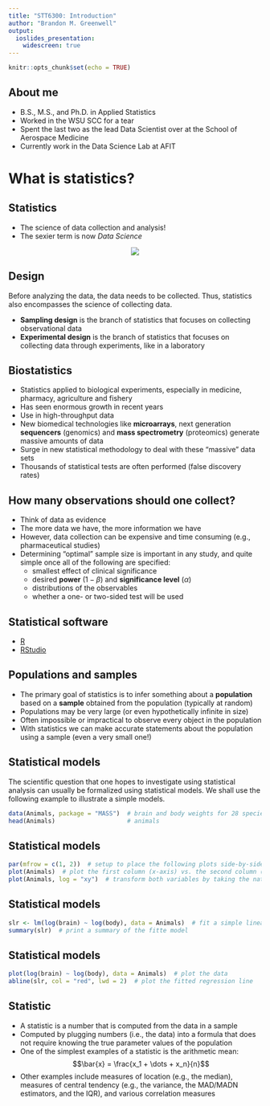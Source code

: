 ```yaml
---
title: "STT6300: Introduction"
author: "Brandon M. Greenwell"
output:
  ioslides_presentation:
    widescreen: true
---
```


```r
knitr::opts_chunk$set(echo = TRUE)
```

## About me

* B.S., M.S., and Ph.D. in Applied Statistics
* Worked in the WSU SCC for a tear
* Spent the last two as the lead Data Scientist over at the School of Aerospace Medicine
* Currently work in the Data Science Lab at AFIT


# What is statistics?


## Statistics

* The science of data collection and analysis!
* The sexier term is now *Data Science*

<center>![](kermit-statistics.gif)</center>


## Design

Before analyzing the data, the data needs to be collected. Thus, statistics also encompasses the science of collecting data.

* **Sampling design** is the branch of statistics that focuses on collecting observational data
* **Experimental design** is the branch of statistics that focuses on collecting data through experiments, like in a laboratory



## Biostatistics

* Statistics applied to biological experiments, especially in medicine, pharmacy, agriculture and fishery
* Has seen enormous growth in recent years
* Use in high-throughput data
* New biomedical technologies like **microarrays**, next generation **sequencers** (genomics) and **mass spectrometry** (proteomics) generate massive amounts of data
* Surge in new statistical methodology to deal with these "massive" data sets
* Thousands of statistical tests are often performed (false discovery rates)


## How many observations should one collect?

* Think of data as evidence
* The more data we have, the more information we have
* However, data collection can be expensive and time consuming (e.g., pharmaceutical studies)
* Determining "optimal" sample size is important in any study, and quite simple once all of the following are specified:
  - smallest effect of clinical significance
  - desired **power** ($1 - \beta$) and **significance level** ($\alpha$)
  - distributions of the observables
  - whether a one- or two-sided test will be used


## Statistical software

* [R](https://www.r-project.org/)
* [RStudio](https://www.rstudio.com/)


## Populations and samples

* The primary goal of statistics is to infer something about a **population** based on a **sample** obtained from the population (typically at random)
* Populations may be very large (or even hypothetically infinite in size)
* Often impossible or impractical to observe every object in the population
* With statistics we can make accurate statements about the population using a sample (even a very small one!)

## Statistical models

The scientific question that one hopes to investigate using statistical analysis can usually be formalized using statistical models. We shall use the following example to illustrate a simple models.

```r
data(Animals, package = "MASS")  # brain and body weights for 28 species of land
head(Animals)                    # animals
```


## Statistical models

```r
par(mfrow = c(1, 2))  # setup to place the following plots side-by-side
plot(Animals)  # plot the first column (x-axis) vs. the second column (y-axis)
plot(Animals, log = "xy")  # transform both variables by taking the natural log
```


## Statistical models {.smaller}

```r
slr <- lm(log(brain) ~ log(body), data = Animals)  # fit a simple linear model
summary(slr)  # print a summary of the fitte model
```


## Statistical models {.smaller}

```r
plot(log(brain) ~ log(body), data = Animals)  # plot the data
abline(slr, col = "red", lwd = 2)  # plot the fitted regression line
```

## Statistic

* A statistic is a number that is computed from the data in a sample 
* Computed by plugging numbers (i.e., the data) into a formula that does not require knowing the true
parameter values of the population
* One of the simplest examples of a statistic is the arithmetic mean: 
$$\bar{x} = \frac{x_1 + \dots + x_n}{n}$$
* Other examples include measures of location (e.g., the median), measures of central tendency (e.g., the variance, the MAD/MADN estimators, and the IQR), and various correlation measures